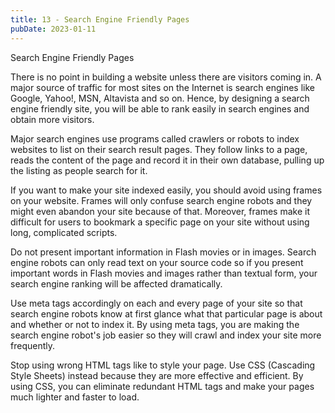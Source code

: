 ```yaml
---
title: 13 - Search Engine Friendly Pages
pubDate: 2023-01-11
---
```


Search Engine Friendly Pages


There is no point in building a website unless there are visitors coming in. A major source of traffic for most sites on the Internet is search engines like Google, Yahoo!, MSN, Altavista and so on. Hence, by designing a search engine friendly site, you will be able to rank easily in search engines and obtain more visitors. 

Major search engines use programs called crawlers or robots to index websites to list on their search result pages. They follow links to a page, reads the content of the page and record it in their own database, pulling up the listing as people search for it. 

If you want to make your site indexed easily, you should avoid using frames on your website. Frames will only confuse search engine robots and they might even abandon your site because of that. Moreover, frames make it difficult for users to bookmark a specific page on your site without using long, complicated scripts. 

Do not present important information in Flash movies or in images. Search engine robots can only read text on your source code so if you present important words in Flash movies and images rather than textual form, your search engine ranking will be affected dramatically. 

Use meta tags accordingly on each and every page of your site so that search engine robots know at first glance what that particular page is about and whether or not to index it. By using meta tags, you are making the search engine robot's job easier so they will crawl and index your site more frequently. 

Stop using wrong HTML tags like to style your page. Use CSS (Cascading Style Sheets) instead because they are more effective and efficient. By using CSS, you can eliminate redundant HTML tags and make your pages much lighter and faster to load.